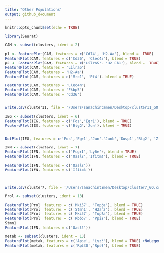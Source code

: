 ```yaml
---
title: "Other Populations"
output: github_document
---
```


```r
knitr::opts_chunk$set(echo = TRUE)
```



```r
library(Seurat)

CAM <- subset(clusters, ident = 2)

p1 <- FeaturePlot(CAM, features = c('Cd74', 'H2-Aa'), blend =  TRUE)
FeaturePlot(CAM, features = c('Cd36', 'Clec4n'), blend = TRUE)
p2 <- FeaturePlot(CAM, features = c('Lilra5', 'H2-Eb1'), blend =  TRUE)
FeaturePlot(CAM, features = 'Lilra5')
FeaturePlot(CAM, features = 'H2-Aa')
FeaturePlot(CAM, features = c('Mrc1', 'Pf4'), blend = TRUE)

FeaturePlot(CAM, features = 'Clec4n')
FeaturePlot(CAM, features = 'Fkbp5')
FeaturePlot(CAM, features = 'Cd36')


write.csv(cluster11, file = '/Users/sanachintamen/Desktop/cluster11_GO.csv')


```
```r


IEG <- subset(clusters, ident = 6)
FeaturePlot(IEG, features = c('Fos','Egr1'), blend = TRUE)
FeaturePlot(IEG, features = c('Btg2','Jun'), blend = TRUE)


DotPlot(IEG, features = c('Fos','Egr1','Jun','Junb','Dusp1','Btg2', 'Zfp36' ))

```



```r

IFN <- subset(clusters, ident = 7)
FeaturePlot(IFN, features = c('Fcgr1','Ly6e'), blend = TRUE)
FeaturePlot(IFN, features = c('Oasl2','Ifitm3'), blend = TRUE)

FeaturePlot(IFN, features = c('Oasl2'))
FeaturePlot(IFN, features = c('Ifitm3'))



write.csv(cluster7, file = '/Users/sanachintamen/Desktop/cluster7_GO.csv')

```
```r

Prol <- subset(clusters, ident = 13)

FeaturePlot(Prol, features = c('Mki67', 'Top2a'), blend = TRUE)
FeaturePlot(Prol, features = c('Stmn1', 'H2afz'), blend = TRUE)
FeaturePlot(Prol, features = c('Mki67', 'Top2a'), blend = TRUE)
FeaturePlot(Prol, features = c('Rbbp7', 'Ppia'), blend = TRUE)
Stmn1
FeaturePlot(IFN, features = c('Oasl2'))
```



```r
metab <- subset(clusters, ident = 10)
FeaturePlot(metab, features = c('Apoe', 'Lyz2'), blend = TRUE) +NoLegend()
FeaturePlot(metab, features = c('Rpl30','Rps9'), blend = TRUE)

```

